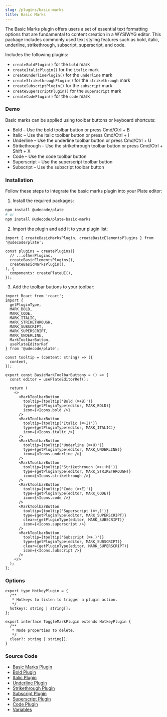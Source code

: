 ```yaml
---
slug: /plugins/basic-marks
title: Basic Marks
---
```



The Basic Marks plugin offers users a set of essential text formatting options that are fundamental to content creation in a WYSIWYG editor.
This package includes commonly used text styling features such as bold, italic, underline, strikethrough, subscript, superscript, and code.

Includes the following plugins:
- `createBoldPlugin()` for the `bold` mark
- `createItalicPlugin()` for the `italic` mark
- `createUnderlinePlugin()` for the `underline` mark
- `createStrikethroughPlugin()` for the `strikethrough` mark
- `createSubscriptPlugin()` for the `subscript` mark
- `createSuperscriptPlugin()` for the `superscript` mark
- `createCodePlugin()` for the `code` mark

### Demo

Basic marks can be applied using toolbar buttons or keyboard shortcuts:

- Bold – Use the bold toolbar button or press Cmd/Ctrl + B
- Italic – Use the italic toolbar button or press Cmd/Ctrl + I
- Underline – Use the underline toolbar button or press Cmd/Ctrl + U
- Strikethrough – Use the strikethrough toolbar button or press Cmd/Ctrl + Shift + X
- Code – Use the code toolbar button
- Superscript – Use the superscript toolbar button
- Subscript – Use the subscript toolbar button



<BasicMarksSandpack />

### Installation

Follow these steps to integrate the basic marks plugin into your Plate editor:

1. Install the required packages:

```bash npm2yarn
npm install @udecode/plate
# or
npm install @udecode/plate-basic-marks
```

2. Import the plugin and add it to your plugin list:

```tsx
import { createBasicMarksPlugin, createBasicElementsPlugins } from '@udecode/plate';

const plugins = createPlugins([
  // ...otherPlugins,
  createBasicElementsPlugins(),
  createBasicMarksPlugin(),
], {
  components: createPlateUI(),
});
```

3. Add the toolbar buttons to your toolbar:

```tsx
import React from 'react';
import {
  getPluginType,
  MARK_BOLD,
  MARK_CODE,
  MARK_ITALIC,
  MARK_STRIKETHROUGH,
  MARK_SUBSCRIPT,
  MARK_SUPERSCRIPT,
  MARK_UNDERLINE,
  MarkToolbarButton,
  usePlateEditorRef
} from '@udecode/plate';

const tooltip = (content: string) => ({
  content,
});

export const BasicMarkToolbarButtons = () => {
  const editor = usePlateEditorRef();

  return (
    <>
      <MarkToolbarButton
        tooltip={tooltip('Bold (⌘+B)')}
        type={getPluginType(editor, MARK_BOLD)}
        icon={<Icons.bold />}
      />
      <MarkToolbarButton
        tooltip={tooltip('Italic (⌘+I)')}
        type={getPluginType(editor, MARK_ITALIC)}
        icon={<Icons.italic />}
      />
      <MarkToolbarButton
        tooltip={tooltip('Underline (⌘+U)')}
        type={getPluginType(editor, MARK_UNDERLINE)}
        icon={<Icons.underline />}
      />
      <MarkToolbarButton
        tooltip={tooltip('Strikethrough (⌘+⇧+M)')}
        type={getPluginType(editor, MARK_STRIKETHROUGH)}
        icon={<Icons.strikethrough />}
      />
      <MarkToolbarButton
        tooltip={tooltip('Code (⌘+E)')}
        type={getPluginType(editor, MARK_CODE)}
        icon={<Icons.code />}
      />
      <MarkToolbarButton
        tooltip={tooltip('Superscript (⌘+,)')}
        type={getPluginType(editor, MARK_SUPERSCRIPT)}
        clear={getPluginType(editor, MARK_SUBSCRIPT)}
        icon={<Icons.superscript />}
      />
      <MarkToolbarButton
        tooltip={tooltip('Subscript (⌘+.)')}
        type={getPluginType(editor, MARK_SUBSCRIPT)}
        clear={getPluginType(editor, MARK_SUPERSCRIPT)}
        icon={<Icons.subscript />}
      />
    </>
  );
};
```


### Options

```tsx
export type HotkeyPlugin = {
  /**
   * Hotkeys to listen to trigger a plugin action.
   */
  hotkey?: string | string[];
};

export interface ToggleMarkPlugin extends HotkeyPlugin {
  /**
   * Node properties to delete.
   */
  clear?: string | string[];
}
```

### Source Code

- [Basic Marks Plugin](https://github.com/udecode/plate/blob/main/packages/nodes/basic-marks/src/createBasicMarksPlugin.ts)
- [Bold Plugin](https://github.com/udecode/plate/blob/main/packages/nodes/basic-marks/src/createBoldPlugin.ts)
- [Italic Plugin](https://github.com/udecode/plate/blob/main/packages/nodes/basic-marks/src/createItalicPlugin.ts)
- [Underline Plugin](https://github.com/udecode/plate/blob/main/packages/nodes/basic-marks/src/createUnderlinePlugin.ts)
- [Strikethrough Plugin](https://github.com/udecode/plate/blob/main/packages/nodes/basic-marks/src/createStrikethroughPlugin.ts)
- [Subscript Plugin](https://github.com/udecode/plate/blob/main/packages/nodes/basic-marks/src/createSubscriptPlugin.ts)
- [Superscript Plugin](https://github.com/udecode/plate/blob/main/packages/nodes/basic-marks/src/createSuperscriptPlugin.ts)
- [Code Plugin](https://github.com/udecode/plate/blob/main/packages/nodes/basic-marks/src/createCodePlugin.ts)
- [Variables](https://github.com/udecode/plate/blob/main/examples/src)
